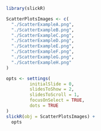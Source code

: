 
```r
library(slickR)

ScatterPlotsImages <- c(
  "./ScatterExampleA.png",
  "./ScatterExampleB.png",
  "./ScatterExampleC.png",
  "./ScatterExampleD.png",
  "./ScatterExampleE.png",
  "./ScatterExampleF.png",
  "./ScatterExampleG.png",
  "./ScatterExampleH.png"
)

opts <- settings(
         initialSlide = 0,
         slidesToShow = 2,
         slidesToScroll = 1,
         focusOnSelect = TRUE,
         dots = TRUE
)
slickR(obj = ScatterPlotsImages) +
  opts
```
